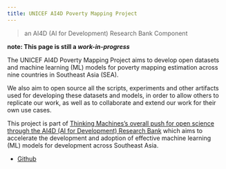 ```yaml
---
title: UNICEF AI4D Poverty Mapping Project
---
```


> an AI4D (AI for Development) Research Bank Component

**note: This page is still a _work-in-progress_**

The UNICEF AI4D Poverty Mapping Project aims to develop open datasets and machine learning (ML) models  for poverty mapping estimation across nine countries in Southeast Asia (SEA).

We also aim to open source all the scripts, experiments and other artifacts used for 
developing these datasets and models, in order to allow others to replicate our work,
as well as to collaborate and extend our work for their own use cases.

This project is part of [Thinking Machines's overall push for open science through the AI4D
(AI for Development) Research Bank](https://stories.thinkingmachin.es/unicef-ai4d-research-bank/) 
which aims to accelerate the development and adoption of effective machine learning (ML) models for 
development across Southeast Asia.

* [Github](https://github.com/thinkingmachines/unicef-ai4d-poverty-mapping)

